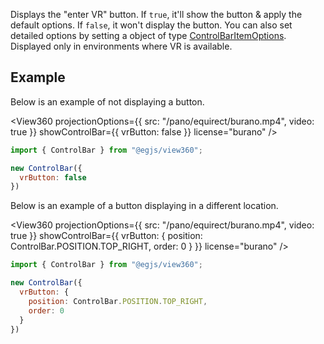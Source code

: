 
<OptionDescriptor type="boolean | ControlBarItemOptions" defaultVal="true" added="4.0.0" />

Displays the "enter VR" button.
If `true`, it'll show the button & apply the default options.
If `false`, it won't display the button.
You can also set detailed options by setting a object of type [ControlBarItemOptions](/docs/api/Plugin/Interface/ControlBarItemOptions).
Displayed only in environments where VR is available.

## Example
Below is an example of not displaying a button.

<View360
  projectionOptions={{
    src: "/pano/equirect/burano.mp4",
    video: true
  }}
  showControlBar={{ vrButton: false }}
  license="burano" />

```js
import { ControlBar } from "@egjs/view360";

new ControlBar({
  vrButton: false
})
```

Below is an example of a button displaying in a different location.

<View360
  projectionOptions={{
    src: "/pano/equirect/burano.mp4",
    video: true
  }}
  showControlBar={{ vrButton: {
    position: ControlBar.POSITION.TOP_RIGHT,
    order: 0
  } }}
  license="burano" />

```js
import { ControlBar } from "@egjs/view360";

new ControlBar({
  vrButton: {
    position: ControlBar.POSITION.TOP_RIGHT,
    order: 0
  }
})
```

